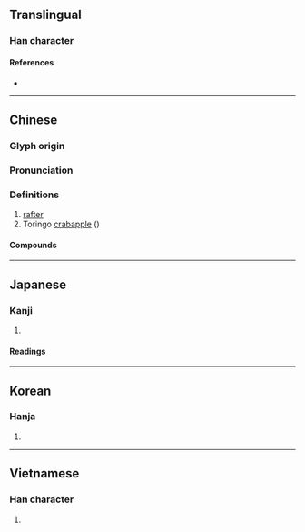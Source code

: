 {{character info}}
==Translingual==

===Han character===
{{Han char|rn=75|rad=木|as=07|sn=11|four=47927|canj=DNBG,DNBQ,XDNBQ|ids=⿰木角}}

====References====
* {{Han ref|kx=0527.120|dkj=14813|dj=0916.050|hdz=21218.050|uh=6877|ud=26743|bh=D5C1|bd=54721}}

----

==Chinese==
{{zh-forms}}

===Glyph origin===
{{Han etym}}

===Pronunciation===
{{zh-pron
|m=jué
|m-s=
|c=gok3
|c-t=
|g=
|h=pfs=
|j=
|mb=
|md=
|mn=
|mn-t=
|w=
|x=
|mc=y
|oc=y
|ma=
|cat=n,pn
}}

===Definitions===
{{zh-hanzi}}

# [[rafter]]
# Toringo [[crabapple]] ({{taxlink|Malus toringo|species|noshow=1}})

====Compounds====
{{zh-der|椽桷}}

----

==Japanese==

===Kanji===
{{ja-kanji|grade=|rs=木07}}

# {{rfdef|ja|sort=木07}}

====Readings====
{{ja-readings
|goon=かく
|kanon=かく
|kun=たるき}}

----

==Korean==

===Hanja===
{{ko-hanja|hangeul=각|eumhun=|rv=gak|mr=kak|y=kak}}

# {{rfdef|ko|sort=木07}}

----

==Vietnamese==

===Han character===
{{vi-hantu|rs=木07|dác}}

# {{rfdef|vi|sort=木07}}